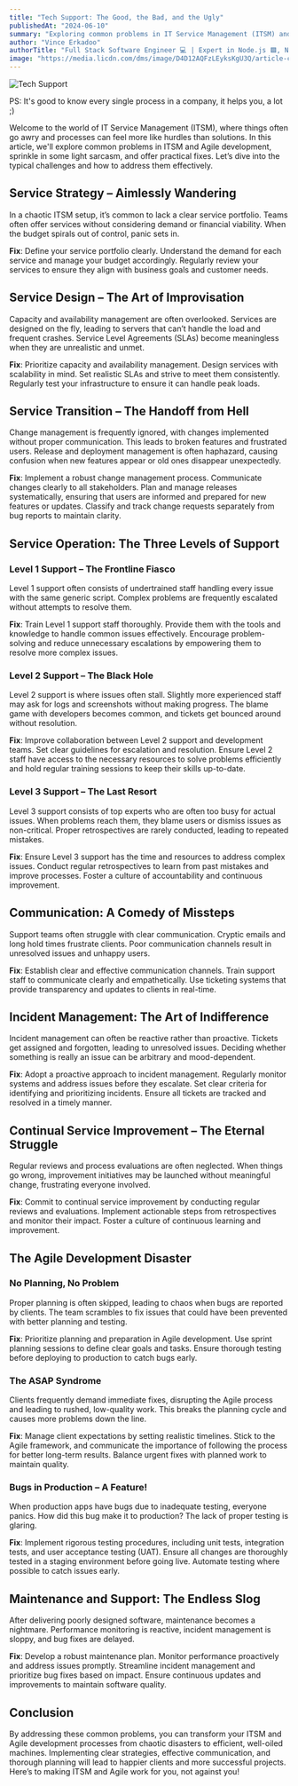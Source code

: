 ```yaml
---
title: "Tech Support: The Good, the Bad, and the Ugly"
publishedAt: "2024-06-10"
summary: "Exploring common problems in IT Service Management (ITSM) and Agile development with a touch of sarcasm and practical fixes."
author: "Vince Erkadoo"
authorTitle: "Full Stack Software Engineer 💻 | Expert in Node.js 🟩, Next.js ⏭️ | Solutions Architecture for JavaScript Tech Stack 🛠️ | Agile Methodologies Enthusiast 🚀 | Project Management Certified 📜 | Self-Taught Innovator 🧠"
image: "https://media.licdn.com/dms/image/D4D12AQFzLEyksKgU3Q/article-cover_image-shrink_720_1280/0/1721175114973?e=1728518400&v=beta&t=BbLW12Aza9sds46laOTMf2zfMhYViz5r8MVcxrpvZok"
---
```


![Tech Support](https://media.licdn.com/dms/image/D4D12AQFzLEyksKgU3Q/article-cover_image-shrink_720_1280/0/1721175114973?e=1728518400&v=beta&t=BbLW12Aza9sds46laOTMf2zfMhYViz5r8MVcxrpvZok)


PS: It's good to know every single process in a company, it helps you, a lot ;)

Welcome to the world of IT Service Management (ITSM), where things often go awry and processes can feel more like hurdles than solutions. In this article, we'll explore common problems in ITSM and Agile development, sprinkle in some light sarcasm, and offer practical fixes. Let’s dive into the typical challenges and how to address them effectively.

## Service Strategy – Aimlessly Wandering

In a chaotic ITSM setup, it’s common to lack a clear service portfolio. Teams often offer services without considering demand or financial viability. When the budget spirals out of control, panic sets in.

**Fix**: Define your service portfolio clearly. Understand the demand for each service and manage your budget accordingly. Regularly review your services to ensure they align with business goals and customer needs.

## Service Design – The Art of Improvisation

Capacity and availability management are often overlooked. Services are designed on the fly, leading to servers that can’t handle the load and frequent crashes. Service Level Agreements (SLAs) become meaningless when they are unrealistic and unmet.

**Fix**: Prioritize capacity and availability management. Design services with scalability in mind. Set realistic SLAs and strive to meet them consistently. Regularly test your infrastructure to ensure it can handle peak loads.

## Service Transition – The Handoff from Hell

Change management is frequently ignored, with changes implemented without proper communication. This leads to broken features and frustrated users. Release and deployment management is often haphazard, causing confusion when new features appear or old ones disappear unexpectedly.

**Fix**: Implement a robust change management process. Communicate changes clearly to all stakeholders. Plan and manage releases systematically, ensuring that users are informed and prepared for new features or updates. Classify and track change requests separately from bug reports to maintain clarity.

## Service Operation: The Three Levels of Support

### Level 1 Support – The Frontline Fiasco

Level 1 support often consists of undertrained staff handling every issue with the same generic script. Complex problems are frequently escalated without attempts to resolve them.

**Fix**: Train Level 1 support staff thoroughly. Provide them with the tools and knowledge to handle common issues effectively. Encourage problem-solving and reduce unnecessary escalations by empowering them to resolve more complex issues.

### Level 2 Support – The Black Hole

Level 2 support is where issues often stall. Slightly more experienced staff may ask for logs and screenshots without making progress. The blame game with developers becomes common, and tickets get bounced around without resolution.

**Fix**: Improve collaboration between Level 2 support and development teams. Set clear guidelines for escalation and resolution. Ensure Level 2 staff have access to the necessary resources to solve problems efficiently and hold regular training sessions to keep their skills up-to-date.

### Level 3 Support – The Last Resort

Level 3 support consists of top experts who are often too busy for actual issues. When problems reach them, they blame users or dismiss issues as non-critical. Proper retrospectives are rarely conducted, leading to repeated mistakes.

**Fix**: Ensure Level 3 support has the time and resources to address complex issues. Conduct regular retrospectives to learn from past mistakes and improve processes. Foster a culture of accountability and continuous improvement.

## Communication: A Comedy of Missteps

Support teams often struggle with clear communication. Cryptic emails and long hold times frustrate clients. Poor communication channels result in unresolved issues and unhappy users.

**Fix**: Establish clear and effective communication channels. Train support staff to communicate clearly and empathetically. Use ticketing systems that provide transparency and updates to clients in real-time.

## Incident Management: The Art of Indifference

Incident management can often be reactive rather than proactive. Tickets get assigned and forgotten, leading to unresolved issues. Deciding whether something is really an issue can be arbitrary and mood-dependent.

**Fix**: Adopt a proactive approach to incident management. Regularly monitor systems and address issues before they escalate. Set clear criteria for identifying and prioritizing incidents. Ensure all tickets are tracked and resolved in a timely manner.

## Continual Service Improvement – The Eternal Struggle

Regular reviews and process evaluations are often neglected. When things go wrong, improvement initiatives may be launched without meaningful change, frustrating everyone involved.

**Fix**: Commit to continual service improvement by conducting regular reviews and evaluations. Implement actionable steps from retrospectives and monitor their impact. Foster a culture of continuous learning and improvement.

## The Agile Development Disaster

### No Planning, No Problem

Proper planning is often skipped, leading to chaos when bugs are reported by clients. The team scrambles to fix issues that could have been prevented with better planning and testing.

**Fix**: Prioritize planning and preparation in Agile development. Use sprint planning sessions to define clear goals and tasks. Ensure thorough testing before deploying to production to catch bugs early.

### The ASAP Syndrome

Clients frequently demand immediate fixes, disrupting the Agile process and leading to rushed, low-quality work. This breaks the planning cycle and causes more problems down the line.

**Fix**: Manage client expectations by setting realistic timelines. Stick to the Agile framework, and communicate the importance of following the process for better long-term results. Balance urgent fixes with planned work to maintain quality.

### Bugs in Production – A Feature!

When production apps have bugs due to inadequate testing, everyone panics. How did this bug make it to production? The lack of proper testing is glaring.

**Fix**: Implement rigorous testing procedures, including unit tests, integration tests, and user acceptance testing (UAT). Ensure all changes are thoroughly tested in a staging environment before going live. Automate testing where possible to catch issues early.

## Maintenance and Support: The Endless Slog

After delivering poorly designed software, maintenance becomes a nightmare. Performance monitoring is reactive, incident management is sloppy, and bug fixes are delayed.

**Fix**: Develop a robust maintenance plan. Monitor performance proactively and address issues promptly. Streamline incident management and prioritize bug fixes based on impact. Ensure continuous updates and improvements to maintain software quality.

## Conclusion

By addressing these common problems, you can transform your ITSM and Agile development processes from chaotic disasters to efficient, well-oiled machines. Implementing clear strategies, effective communication, and thorough planning will lead to happier clients and more successful projects. Here’s to making ITSM and Agile work for you, not against you!
